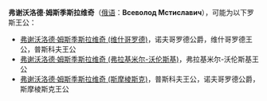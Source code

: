 '''弗谢沃洛德·姆斯季斯拉维奇'''（[[俄语|俄语]]：'''Всеволод Мстиславич'''），可能为以下罗斯王公：

*[[弗谢沃洛德·姆斯季斯拉维奇_(维什哥罗德)|弗谢沃洛德·姆斯季斯拉维奇 (维什哥罗德)]]，诺夫哥罗德公爵，维什哥罗德王公，普斯科夫王公
*[[弗谢沃洛德·姆斯季斯拉维奇_(弗拉基米尔-沃伦斯基)|弗谢沃洛德·姆斯季斯拉维奇 (弗拉基米尔-沃伦斯基)]]，弗拉基米尔-沃伦斯基王公
*[[弗谢沃洛德·姆斯季斯拉维奇_(斯摩棱斯克)|弗谢沃洛德·姆斯季斯拉维奇 (斯摩棱斯克)]]，普斯科夫王公，诺夫哥罗德公爵，斯摩棱斯克王公

{{disambig|M|Cat=俄语译名消歧义}}